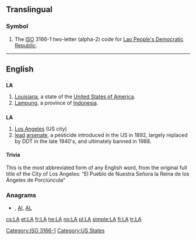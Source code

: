{{also|Appendix:Variations of "la"}}
==Translingual==
===Symbol===
{{infl|mul|symbol}}
# The [[ISO]] 3166-1 two-letter (alpha-2) code for [[Lao People's Democratic Republic]].

[[Category:ISO 3166-1]]
----

==English==

==={{abbreviation}}===
'''LA'''

# [[Louisiana]], a state of the [[United States of America]].
# [[Lampung]], a province of [[Indonesia]].

==={{initialism}}===
'''LA'''

# [[Los Angeles]] (US city)
# [[lead]] [[arsenate]], a pesticide introduced in the US in 1892, largely replaced by DDT in the late 1940's, and ultimately banned in 1988.

====Trivia====
{{rfd}}
This is the most abbreviated form of any English word, from the original full title of the City of Los Angeles: “El Pueblo de Nuestra Señora la Reina de los Ángeles de Porciúncula”

===Anagrams===
* {{alphagram|[[al#English|al]]}} , [[Al#English|Al]], [[AL#English|AL]]


[[Category:US States]]

[[cs:LA]]
[[et:LA]]
[[fr:LA]]
[[he:LA]]
[[no:LA]]
[[pl:LA]]
[[simple:LA]]
[[fi:LA]]
[[tr:LA]]
